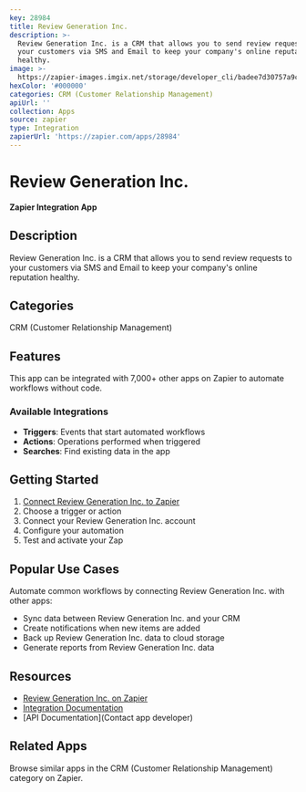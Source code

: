 ```yaml
---
key: 28984
title: Review Generation Inc.
description: >-
  Review Generation Inc. is a CRM that allows you to send review requests to
  your customers via SMS and Email to keep your company's online reputation
  healthy.
image: >-
  https://zapier-images.imgix.net/storage/developer_cli/badee7d30757a9cdf6779f4d56345d15_2.png?auto=format%2Ccompress&ixlib=python-3.0.0&q=50
hexColor: '#000000'
categories: CRM (Customer Relationship Management)
apiUrl: ''
collection: Apps
source: zapier
type: Integration
zapierUrl: 'https://zapier.com/apps/28984'
---
```

# Review Generation Inc.

**Zapier Integration App**

## Description

Review Generation Inc. is a CRM that allows you to send review requests to your customers via SMS and Email to keep your company's online reputation healthy.

## Categories

CRM (Customer Relationship Management)

## Features

This app can be integrated with 7,000+ other apps on Zapier to automate workflows without code.

### Available Integrations

- **Triggers**: Events that start automated workflows
- **Actions**: Operations performed when triggered
- **Searches**: Find existing data in the app

## Getting Started

1. [Connect Review Generation Inc. to Zapier](https://zapier.com/apps/28984)
2. Choose a trigger or action
3. Connect your Review Generation Inc. account
4. Configure your automation
5. Test and activate your Zap

## Popular Use Cases

Automate common workflows by connecting Review Generation Inc. with other apps:

- Sync data between Review Generation Inc. and your CRM
- Create notifications when new items are added
- Back up Review Generation Inc. data to cloud storage
- Generate reports from Review Generation Inc. data

## Resources

- [Review Generation Inc. on Zapier](https://zapier.com/apps/28984)
- [Integration Documentation](https://zapier.com/apps/28984/integrations)
- [API Documentation](Contact app developer)

## Related Apps

Browse similar apps in the CRM (Customer Relationship Management) category on Zapier.

